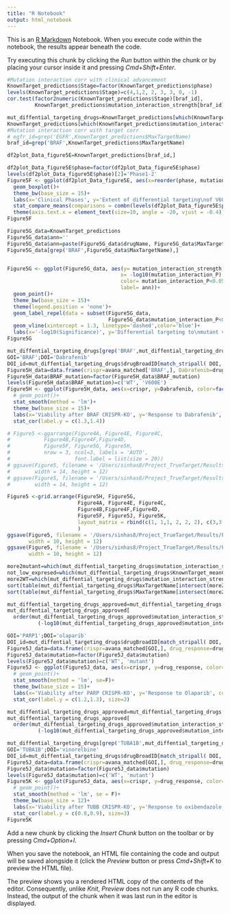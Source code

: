 ```yaml
---
title: "R Notebook"
output: html_notebook
---
```


This is an [R Markdown](http://rmarkdown.rstudio.com) Notebook. When you execute code within the notebook, the results appear beneath the code. 

Try executing this chunk by clicking the *Run* button within the chunk or by placing your cursor inside it and pressing *Cmd+Shift+Enter*. 
<!-- Landscape of differential targeting drugs -->
<!-- Correlation between BRAF inhibitor phase and BRAF V600E specificity -->
```r
#Mutation interaction corr with clinical advancement
KnownTarget_predictions$Stage=factor(KnownTarget_predictions$phase)
levels(KnownTarget_predictions$Stage)=c(4,1,2, 2, 3, 3, 0, -1)
cor.test(factor2numeric(KnownTarget_predictions$Stage)[braf_id],
         KnownTarget_predictions$mutation_interaction_strength[braf_id])

mut_diffential_targeting_drugs=KnownTarget_predictions[which(KnownTarget_predictions$mutation_interaction_P<0.05),]
KnownTarget_predictions[which(KnownTarget_predictions$mutation_interaction_P<0.05),-c(4:7, 8:19)]
#Mutation interaction corr with target corr
# egfr_id=grep('EGFR',KnownTarget_predictions$MaxTargetName)
braf_id=grep('BRAF',KnownTarget_predictions$MaxTargetName)

df2plot_Data_figure5E=KnownTarget_predictions[braf_id,]
```
<!-- Plot 5F: Correlation between BRAF inhibitor phase and BRAF V600E specificity -->
```r
df2plot_Data_figure5E$phase=factor(df2plot_Data_figure5E$phase)
levels(df2plot_Data_figure5E$phase)[2]='Phase1-2'
Figure5F <- ggplot(df2plot_Data_figure5E, aes(x=reorder(phase, mutation_interaction_strength), y=mutation_interaction_strength))+
  geom_boxplot()+
  theme_bw(base_size = 15)+
  labs(x='Clinical Phases', y='Extent of differential targeting\nof V600E')+
  stat_compare_means(comparisons = combn(levels(df2plot_Data_figure5E$phase), 2, simplify = F))+
  theme(axis.text.x = element_text(size=10, angle = -20, vjust = -0.4))
Figure5F
```
<!-- Figure 5G - Landscape of all differential binding -->
```r
Figure5G_data=KnownTarget_predictions
Figure5G_data$ann=''
Figure5G_data$ann=paste(Figure5G_data$drugName, Figure5G_data$MaxTargetName,sep=';')
Figure5G_data[grep('BRAF',Figure5G_data$MaxTargetName),]


Figure5G <- ggplot(Figure5G_data, aes(y= mutation_interaction_strength,
                                     x= -log10(mutation_interaction_P),
                                     color= mutation_interaction_P<0.05,
                                     label= ann))+
  geom_point()+
  theme_bw(base_size = 15)+
  theme(legend.position = 'none')+
  geom_label_repel(data = subset(Figure5G_data,
                                 Figure5G_data$mutation_interaction_P<0.01))+
  geom_vline(xintercept = 1.3, linetype='dashed',color='blue')+
  labs(x='-log10(Significance)', y='Differential targeting to\nmutant vs WT')
Figure5G
```
<!-- Extract Figure5H Data -->
```r
mut_diffential_targeting_drugs[grep('BRAF',mut_diffential_targeting_drugs$MaxTargetName),]
GOI='BRAF';DOI='Dabrafenib'
DOI_id=mut_diffential_targeting_drugs$drugBroadID[match_stripall( DOI, mut_diffential_targeting_drugs$drugName)]
Figure5H_data=data.frame(crispr=avana_matched['BRAF',], Dabrafenib=drug_matched[DOI_id,], BRAF_mutation=mutation_matched['BRAF',])
Figure5H_data$BRAF_mutation=factor(Figure5H_data$BRAF_mutation)
levels(Figure5H_data$BRAF_mutation)=c('WT', 'V600E')
Figure5H <- ggplot(Figure5H_data, aes(x=crispr, y=Dabrafenib, color=factor(BRAF_mutation)))+
  # geom_point()+
  stat_smooth(method = 'lm')+
  theme_bw(base_size = 15)+
  labs(x='Viability after BRAF CRISPR-KO', y='Response to Dabrafenib', color='BRAF\nmutation\nstatus')+
  stat_cor(label.y = c(1.3,1.4))
```
<!-- Putting all Figure together -->
```r
# Figure5 <-ggarrange(Figure4A, Figure4E, Figure4C,
#           Figure4B,Figure4F,Figure4D,
#           Figure5F, Figure5G, Figure5H,
#           nrow = 3, ncol=3, labels = 'AUTO',
#                     font.label = list(size = 20))
# ggsave(Figure5, filename = '/Users/sinhas8/Project_TrueTarget/Results/Figure5v1.png',
#        width = 14, height = 12)
# ggsave(Figure5, filename = '/Users/sinhas8/Project_TrueTarget/Results/Figure5v1.pdf',
#        width = 14, height = 12)
```
```r
Figure5 <-grid.arrange(Figure5H, Figure5G,
                       Figure4A, Figure4E, Figure4C,
                       Figure4B,Figure4F,Figure4D,
                       Figure5F, Figure5J, Figure5K,
                       layout_matrix = rbind(c(1, 1,1, 2, 2, 2), c(3,3, 4,4, 5,5), c(6,6, 7,7, 8,8), c(9,9,10,10,11,11))
                       )
ggsave(Figure5, filename = '/Users/sinhas8/Project_TrueTarget/Results/Figure5v2.png',
       width = 10, height = 12)
ggsave(Figure5, filename = '/Users/sinhas8/Project_TrueTarget/Results/Figure5v2.pdf',
       width = 10, height = 12)
```



<!-- Find genes that are most frequenty targeted by differential targeting drugs -->
```r
more2mutant=which(mut_diffential_targeting_drugs$mutation_interaction_strength>0)
not_low_expresed=which(mut_diffential_targeting_drugs$KnownTarget_meanCorr>3)
more2WT=which(mut_diffential_targeting_drugs$mutation_interaction_strength<0)
sort(table(mut_diffential_targeting_drugs$MaxTargetName[intersect(more2mutant, not_low_expresed)]), decreasing = T)
sort(table(mut_diffential_targeting_drugs$MaxTargetName[intersect(more2WT, not_low_expresed)]), decreasing = T)
```

<!-- Extract Figure5H Data -->
```r
mut_diffential_targeting_drugs_approved=mut_diffential_targeting_drugs[which(mut_diffential_targeting_drugs$phase=='Launched'),]
mut_diffential_targeting_drugs_approved[
  order(mut_diffential_targeting_drugs_approved$mutation_interaction_strength*
          (-log10(mut_diffential_targeting_drugs_approved$mutation_interaction_P))),]

GOI='PARP1';DOI='olaparib'
DOI_id=mut_diffential_targeting_drugs$drugBroadID[match_stripall( DOI, mut_diffential_targeting_drugs$drugName)]
Figure5J_data=data.frame(crispr=avana_matched[GOI,], drug_response=drug_matched[DOI_id,], mutation=mutation_matched[GOI,])
Figure5J_data$mutation=factor(Figure5J_data$mutation)
levels(Figure5J_data$mutation)=c('WT', 'mutant')
Figure5J <- ggplot(Figure5J_data, aes(x=crispr, y=drug_response, color=factor(mutation)))+
  # geom_point()+
  stat_smooth(method = 'lm', se=F)+
  theme_bw(base_size = 15)+
  labs(x='Viability after PARP CRISPR-KO', y='Response to Olaparib', color='PARP1\nmutation\nstatus')+
  stat_cor(label.y = c(1.2,1.3), size=3)
```

```r
mut_diffential_targeting_drugs_approved=mut_diffential_targeting_drugs[which(mut_diffential_targeting_drugs$phase=='Launched'),]
mut_diffential_targeting_drugs_approved[
  order(mut_diffential_targeting_drugs_approved$mutation_interaction_strength*
          (-log10(mut_diffential_targeting_drugs_approved$mutation_interaction_P))),]

mut_diffential_targeting_drugs[grep('TUBA1B',mut_diffential_targeting_drugs$MaxTargetName),]
GOI='TUBA1B';DOI='vinorelbine'
DOI_id=mut_diffential_targeting_drugs$drugBroadID[match_stripall( DOI, mut_diffential_targeting_drugs$drugName)]
Figure5J_data=data.frame(crispr=avana_matched[GOI,], drug_response=drug_matched[DOI_id,], mutation=mutation_matched[GOI,])
Figure5J_data$mutation=factor(Figure5J_data$mutation)
levels(Figure5J_data$mutation)=c('WT', 'mutant')
Figure5K <- ggplot(Figure5J_data, aes(x=crispr, y=drug_response, color=factor(mutation)))+
  # geom_point()+
  stat_smooth(method = 'lm', se = F)+
  theme_bw(base_size = 12)+
  labs(x='Viability after TUBB CRISPR-KO', y='Response to oxibendazole', color='TUBB\nmutation\nstatus')+
  stat_cor(label.y = c(0.8,0.9), size=3)
Figure5K
```

Add a new chunk by clicking the *Insert Chunk* button on the toolbar or by pressing *Cmd+Option+I*.

When you save the notebook, an HTML file containing the code and output will be saved alongside it (click the *Preview* button or press *Cmd+Shift+K* to preview the HTML file). 

The preview shows you a rendered HTML copy of the contents of the editor. Consequently, unlike *Knit*, *Preview* does not run any R code chunks. Instead, the output of the chunk when it was last run in the editor is displayed.

